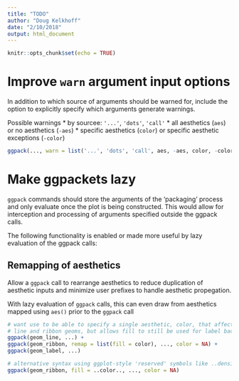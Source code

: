 ```yaml
---
title: "TODO"
author: "Doug Kelkhoff"
date: "2/10/2018"
output: html_document
---
```


```r
knitr::opts_chunk$set(echo = TRUE)
```

# Improve `warn` argument input options

In addition to which source of arguments should be warned for, include the
option to explicitly specify which arguments generate warnings.

Possible warnings
*  by sourcee:  `'...'`, `'dots'`, `'call'`
* all aesthetics (`aes`) or no aesthetics (`-aes`)
* specific aesthetics (`color`) or specific aesthetic exceptions (`-color`)

```r
ggpack(..., warn = list('...', 'dots', 'call', aes, -aes, color, -color))
```

# Make ggpackets lazy

`ggpack` commands should store the arguments of the 'packaging' process and only
evaluate once the plot is being constructed. This would allow for interception
and processing of arguments specified outside the ggpack calls. 

The following functionality is enabled or made more useful by lazy evaluation of
the ggpack calls:

## Remapping of aesthetics

Allow a `ggpack` call to rearrange aesthetics to reduce duplication of aesthetic
inputs and minimize user prefixes to handle aesthetic propegation.

With lazy evaluation of `ggpack` calls, this can even draw from aesthetics
mapped using `aes()` prior to the `ggpack` call

```r
# want use to be able to specify a single aesthetic, color, that affects the
# line and ribbon geoms, but allows fill to still be used for label backgrounds.
ggpack(geom_line, ...) + 
ggpack(geom_ribbon, remap = list(fill = color), ..., color = NA) + 
ggpack(geom_label, ...)
```

```r
# alternative syntax using ggplot-style 'reserved' symbols like ..density..
ggpack(geom_ribbon, fill = ..color.., ..., color = NA)
```